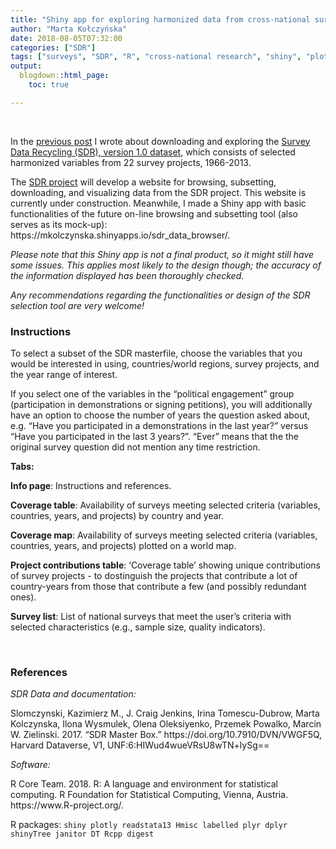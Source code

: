 ```yaml
---
title: "Shiny app for exploring harmonized data from cross-national surveys (SDR v.1.0)"
author: "Marta Kołczyńska"
date: 2018-08-05T07:32:00
categories: ["SDR"]
tags: ["surveys", "SDR", "R", "cross-national research", "shiny", "plotly", "tutorial"]
output: 
  blogdown::html_page:
    toc: true

---
```

&nbsp;  

In the [previous post](https://martakolczynska.netlify.com/post/sdr-exploration/) I wrote about downloading and exploring the [Survey Data Recycling (SDR), version 1.0 dataset](https://dataverse.harvard.edu/dataset.xhtml?persistentId=doi:10.7910/DVN/VWGF5Q), which consists of selected harmonized variables from 22 survey projects, 1966-2013.

The [SDR project](dataharmonization.org) will develop a website for browsing, subsetting, downloading, and visualizing data from the SDR project. This website is currently under construction. Meanwhile, I made a Shiny app with basic functionalities of the future on-line browsing and subsetting tool (also serves as its mock-up): https://mkolczynska.shinyapps.io/sdr_data_browser/. 

*Please note that this Shiny app is not a final product, so it might still have some issues. This applies most likely to the design though; the accuracy of the information displayed has been thoroughly checked.*

*Any recommendations regarding the functionalities or design of the SDR selection tool are very welcome!*

### Instructions

To select a subset of the SDR masterfile, choose the variables that you would be interested in using,  countries/world regions, survey projects, and the year range of interest.

If you select one of the variables in the "political engagement" group (participation in demonstrations or signing petitions), you will additionally have an option to choose the number of years the question asked about, e.g. "Have you participated in a demonstrations in the last year?" versus "Have you participated in the last 3 years?". "Ever" means that the the original survey question did not mention any time restriction. 


**Tabs:**

**Info page**: Instructions and references.

**Coverage table**: Availability of surveys meeting selected criteria (variables, countries, years, and projects) by country and year.

**Coverage map**: Availability of surveys meeting selected criteria (variables, countries, years, and projects) plotted on a world map.

**Project contributions table**: 'Coverage table' showing unique contributions of survey projects - to dostinguish the projects that contribute a lot of country-years from those that contribute a few (and possibly redundant ones).

**Survey list**: List of national surveys that meet the user's criteria with selected characteristics (e.g., sample size, quality indicators).

&nbsp;  

### References

*SDR Data and documentation:*

Slomczynski, Kazimierz M., J. Craig Jenkins, Irina Tomescu-Dubrow, Marta Kolczynska, Ilona Wysmulek, Olena Oleksiyenko, Przemek Powalko, Marcin W. Zielinski. 2017. “SDR Master Box.” https://doi.org/10.7910/DVN/VWGF5Q, Harvard Dataverse, V1, UNF:6:HIWud4wueVRsU8wTN+lySg==

*Software:*

R Core Team. 2018. R: A language and environment for statistical computing. R Foundation for Statistical Computing, Vienna, Austria. https://www.R-project.org/.

R packages: `shiny plotly readstata13 Hmisc labelled plyr dplyr shinyTree janitor DT Rcpp digest`